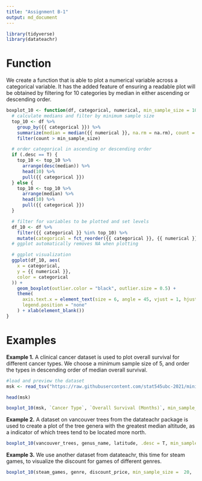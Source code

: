 ```yaml
---
title: "Assignment B-1"
output: md_document
---
```


```r
library(tidyverse)
library(datateachr)
```

# Function
We create a function that is able to plot a numerical variable across a categorical variable. It has the added feature of ensuring a readable plot will be obtained by filtering for 10 categories by median in either ascending or descending order. 

```r
boxplot_10 <- function(df, categorical, numerical, min_sample_size = 10, na.rm = TRUE, .desc = FALSE) {
  # calculate medians and filter by minimum sample size
  top_10 <- df %>%
    group_by({{ categorical }}) %>%
    summarize(median = median({{ numerical }}, na.rm = na.rm), count = n()) %>%
    filter(count > min_sample_size)

  # order categorical in ascending or descending order
  if (.desc == T) {
    top_10 <- top_10 %>%
      arrange(desc(median)) %>%
      head(10) %>%
      pull({{ categorical }})
  } else {
    top_10 <- top_10 %>%
      arrange(median) %>%
      head(10) %>%
      pull({{ categorical }})
  }

  # filter for variables to be plotted and set levels
  df_10 <- df %>%
    filter({{ categorical }} %in% top_10) %>%
    mutate(categorical = fct_reorder({{ categorical }}, {{ numerical }}, na.rm = na.rm, .desc = .desc))
  # ggplot automatically removes NA when plotting

  # ggplot visualization
  ggplot(df_10, aes(
    x = categorical,
    y = {{ numerical }},
    color = categorical
  )) +
    geom_boxplot(outlier.color = "black", outlier.size = 0.5) +
    theme(
      axis.text.x = element_text(size = 6, angle = 45, vjust = 1, hjust = 1),
      legend.position = "none"
    ) + xlab(element_blank())
}
```

# Examples

**Example 1.** A clinical cancer dataset is used to plot overall survival for different cancer types. We choose a minimum sample size of 5, and order the types in descending order of median overall survival.
```r
#load and preview the dataset
msk <- read_tsv("https://raw.githubusercontent.com/stat545ubc-2021/mini-data-analysis-EL/main/data/msk_impact_2017_clinical_data.tsv")

head(msk)

boxplot_10(msk, `Cancer Type`, `Overall Survival (Months)`, min_sample_size = 5, na.rm = T, .desc = T)
```
**Example 2.** A dataset on vancouver trees from the datateachr package is used to create a plot of the tree genera with the greatest median altitude, as a indicator of which trees tend to be located more north.

```r
boxplot_10(vancouver_trees, genus_name, latitude, .desc = T, min_sample_size =  100)
```

**Example 3.** We use another dataset from datateachr, this time for steam games, to visualize the discount for games of different genres.

```r
boxplot_10(steam_games, genre, discount_price, min_sample_size =  20, .desc = T)
```
